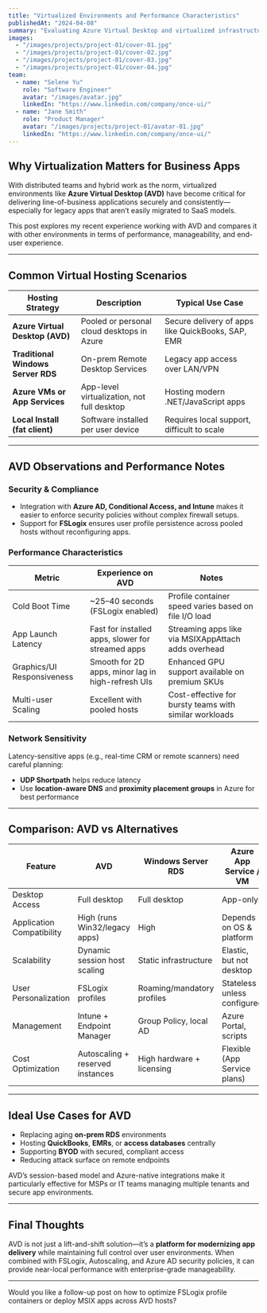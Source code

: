 ---
title: "Virtualized Environments and Performance Characteristics"
publishedAt: "2024-04-08"
summary: "Evaluating Azure Virtual Desktop and virtualized infrastructure for hosting business apps—focusing on performance, scalability, and end-user experience."
images:
  - "/images/projects/project-01/cover-01.jpg"
  - "/images/projects/project-01/cover-02.jpg"
  - "/images/projects/project-01/cover-03.jpg"
  - "/images/projects/project-01/cover-04.jpg"
team:
  - name: "Selene Yu"
    role: "Software Engineer"
    avatar: "/images/avatar.jpg"
    linkedIn: "https://www.linkedin.com/company/once-ui/"
  - name: "Jane Smith"
    role: "Product Manager"
    avatar: "/images/projects/project-01/avatar-01.jpg"
    linkedIn: "https://www.linkedin.com/company/once-ui/"
---

## Why Virtualization Matters for Business Apps

With distributed teams and hybrid work as the norm, virtualized environments like **Azure Virtual Desktop (AVD)** have become critical for delivering line-of-business applications securely and consistently—especially for legacy apps that aren’t easily migrated to SaaS models.

This post explores my recent experience working with AVD and compares it with other environments in terms of performance, manageability, and end-user experience.

---

##  Common Virtual Hosting Scenarios

| Hosting Strategy                  | Description                                               | Typical Use Case                                      |
|----------------------------------|-----------------------------------------------------------|--------------------------------------------------------|
| **Azure Virtual Desktop (AVD)**  | Pooled or personal cloud desktops in Azure                | Secure delivery of apps like QuickBooks, SAP, EMR      |
| **Traditional Windows Server RDS** | On-prem Remote Desktop Services                           | Legacy app access over LAN/VPN                         |
| **Azure VMs or App Services**    | App-level virtualization, not full desktop                | Hosting modern .NET/JavaScript apps                    |
| **Local Install (fat client)**   | Software installed per user device                        | Requires local support, difficult to scale             |

---

## AVD Observations and Performance Notes

###  Security & Compliance
- Integration with **Azure AD, Conditional Access, and Intune** makes it easier to enforce security policies without complex firewall setups.
- Support for **FSLogix** ensures user profile persistence across pooled hosts without reconfiguring apps.

###  Performance Characteristics
| Metric                     | Experience on AVD                  | Notes                                                  |
|---------------------------|------------------------------------|--------------------------------------------------------|
| Cold Boot Time            | ~25–40 seconds (FSLogix enabled)   | Profile container speed varies based on file I/O load  |
| App Launch Latency        | Fast for installed apps, slower for streamed apps | Streaming apps like via MSIXAppAttach adds overhead   |
| Graphics/UI Responsiveness | Smooth for 2D apps, minor lag in high-refresh UIs | Enhanced GPU support available on premium SKUs         |
| Multi-user Scaling        | Excellent with pooled hosts        | Cost-effective for bursty teams with similar workloads |

###  Network Sensitivity
Latency-sensitive apps (e.g., real-time CRM or remote scanners) need careful planning:
- **UDP Shortpath** helps reduce latency
- Use **location-aware DNS** and **proximity placement groups** in Azure for best performance

---

## Comparison: AVD vs Alternatives

| Feature                         | **AVD**                           | **Windows Server RDS**       | **Azure App Service / VM**    |
|---------------------------------|-----------------------------------|-------------------------------|-------------------------------|
| Desktop Access                  | Full desktop                      | Full desktop                  | App-only                      |
| Application Compatibility       | High (runs Win32/legacy apps)     | High                          | Depends on OS & platform      |
| Scalability                     | Dynamic session host scaling      | Static infrastructure         | Elastic, but not desktop      |
| User Personalization            | FSLogix profiles                  | Roaming/mandatory profiles    | Stateless unless configured   |
| Management                      | Intune + Endpoint Manager         | Group Policy, local AD        | Azure Portal, scripts         |
| Cost Optimization               | Autoscaling + reserved instances  | High hardware + licensing     | Flexible (App Service plans)  |

---

## Ideal Use Cases for AVD

- Replacing aging **on-prem RDS** environments
- Hosting **QuickBooks**, **EMRs**, or **access databases** centrally
- Supporting **BYOD** with secured, compliant access
- Reducing attack surface on remote endpoints

AVD’s session-based model and Azure-native integrations make it particularly effective for MSPs or IT teams managing multiple tenants and secure app environments.

---

## Final Thoughts

AVD is not just a lift-and-shift solution—it’s a **platform for modernizing app delivery** while maintaining full control over user environments. When combined with FSLogix, Autoscaling, and Azure AD security policies, it can provide near-local performance with enterprise-grade manageability.

---

Would you like a follow-up post on how to optimize FSLogix profile containers or deploy MSIX apps across AVD hosts?
